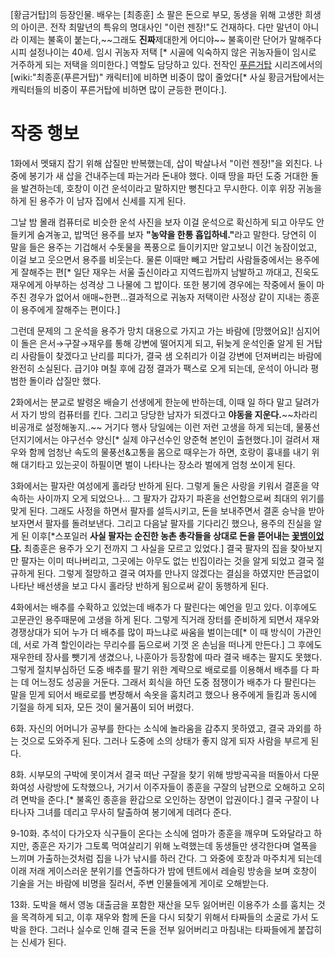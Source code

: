 [황금거탑]의 등장인물. 배우는 [최종훈]
소 팔은 돈으로 부모, 동생을 위해 고생한 희생의 아이콘. 전작 최말년의 특유의 명대사인 "이런 젠장!"도 건재하다. 다만 말년이 아니라 이제는 불혹이 붙는다,~~그래도 '''진짜'''제대한게 어디야~~ 불혹이란 단어가 말해주다시피 설정나이는 40세. 임시 귀농자 저택 [* 시골에 익숙하지 않은 귀농자들이 임시로 거주하게 되는 저택을 의미한다.] 역할도 담당하고 있다. 전작인 [[푸른거탑]] 시리즈에서의 [wiki:"최종훈(푸른거탑)" 캐릭터]에 비하면 비중이 많이 줄었다[* 사실 황금거탑에서는 캐릭터들의 비중이 푸른거탑에 비하면 많이 균등한 편이다.].

= 작중 행보 =
1화에서 멧돼지 잡기 위해 삽질만 반복했는데, 삽이 박살나서 "이런 젠장!"을 외친다. 나중에 봉기가 새 삽을 건내주는데 파는거라 돈내야 했다. 이때 땅을 파던 도중 거대한 돌을 발견하는데, 호창이 이건 운석이라고 말하지만 뻥친다고 무시한다. 이후 위장 귀농을 하게 된 용주가 이 남자 집에서 신세를 지게 된다.

그날 밤 몰래 컴퓨터로 비슷한 운석 사진을 보자 이걸 운석으로 확신하게 되고 아무도 안들키게 숨겨놓고, 밥먹던 용주를 보자 '''"농약을 한통 흡입하네."'''라고 말한다. 당연히 이 말을 들은 용주는 기겁해서 수돗물을 폭풍으로 들이키지만 알고보니 이건 농잠이었고, 이걸 보고 웃으면서 용주를 비웃는다. 물론 이때만 빼고 거탑리 사람들중에서는 용주에게 잘해주는 편[* 일단 재우는 서울 출신이라고 지역드립까지 남발하고 까대고, 진욱도 재우에게 아부하는 성격상 그 나물에 그 밥이다. 또한 봉기에 경우에는 작중에서 둘이 마주친 경우가 없어서 애매~한편...결과적으로 귀농자 저택이란 사정상 같이 지내는 종훈이 용주에게 잘해주는 편이다.]

그런데 문제의 그 운석을 용주가 망치 대용으로 가지고 가는 바람에 [망했어요]! 심지어 이 돌은 은서→구잘→재우를 통해 강변에 떨어지게 되고, 뒤늦게 운석인줄 알게 된 거탑리 사람들이 찾겠다고 난리를 피다가, 결국 샘 오취리가 이걸 강변에 던져버리는 바람에 완전히 소실된다. 급기야 며칠 후에 감정 결과가 팩스로 오게 되는데, 운석이 아니라 평범한 돌이라 삽질만 했다.

2화에서는 분교로 발령온 배슬기 선생에게 한눈에 반하는데, 이때 일 하다 말고 달려가서 자기 방의 컴퓨터를 킨다. 그리고 당당한 남자가 되겠다고 '''야동을 지운다.'''~~차라리 비공개로 설정해놓지..~~ 거기다 행사 당일에는 이런 저런 고생을 하게 되는데, 물풍선 던지기에서는 야구선수 양신[* 실제 야구선수인 양준혁 본인이 출현했다.]이 걸려서 재우와 함께 엄청난 속도의 물풍선&고통을 몸으로 때우는가 하면, 호랑이 흉내를 내기 위해 대기타고 있는곳이 하필이면 벌이 나타나는 장소라 벌에게 엄청 쏘이게 된다.

3화에서는 팔자란 여성에게 홀라당 반하게 된다. 그렇게 둘은 사랑을 키워서 결혼을 약속하는 사이까지 오게 되었으나... 그 팔자가 갑자기 파혼을 선언함으로써 최대의 위기를 맞게 된다. 그래도 사정을 하면서 팔자를 설득시키고, 돈을 보내주면서 결혼 승낙을 받아보자면서 팔자를 돌려보낸다. 그리고 다음날 팔자를 기다리긴 했으나, 용주의 진실을 알게 된 이후[*스포일러 '''사실 팔자는 순진한 농촌 총각들을 상대로 돈을 뜯어내는 [[꽃뱀]]이었다.''' 최종훈은 용주가 오기 전까지 그 사실을 모르고 있었다.] 결국 팔자의 집을 찾아보지만 팔자는 이미 떠나버리고, 그곳에는 아무도 없는 빈집이라는 것을 알게 되었고 결국 절규하게 된다. 그렇게 절망하고 결국 여자를 만나지 않겠다는 결심을 하였지만 뜬금없이 나타난 배선생을 보고 다시 홀라당 반하게 됨으로써 같이 동행하게 된다.

4화에서는 배추를 수확하고 있었는데 배추가 다 팔린다는 예언을 믿고 있다. 이후에도 고문관인 용주때문에 고생을 하게 된다. 그렇게 직거래 장터를 준비하게 되면서 재우와 경쟁상대가 되어 누가 더 배추를 많이 파느냐로 싸움을 벌이는데[* 이 때 방식이 가관인데, 서로 가격 할인이라는 무리수를 둠으로써 기껏 온 손님을 떠나게 만든다.] 그 후에도 재우한테 장사를 뺏기게 생겼으나, 나훈아가 등장함에 따라 결국 배추는 팔지도 못했다. 그렇게 절치부심하던 도중 배추를 팔기 위한 계략으로 배로로를 이용해서 배추를 다 파는 데 어느정도 성공을 거둔다. 그래서 회식을 하던 도중 점쟁이가 배추가 다 팔린다는 말을 믿게 되어서 배로로를 변장해서 속옷을 훔치려고 했으나 용주에게 들킴과 동시에 기절을 하게 되자, 모든 것이 물거품이 되어 버렸다.

6화. 자신의 어머니가 공부를 한다는 소식에 놀라움을 감추지 못하였고, 결국 과외를 하는 것으로 도와주게 된다. 그러나 도중에 소의 상태가 좋지 않게 되자 사람을 부르게 된다.

8화. 시부모의 구박에 못이겨서 결국 떠난 구잘을 찾기 위해 방방곡곡을 떠돌아서 다문화여성 사랑방에 도착했으나, 거기서 이주자들이 종훈을 구잘의 남편으로 오해하고 오히려 면박을 준다.[* 불혹인 종훈을 환갑으로 오인하는 장면이 압권이다.] 결국 구잘이 나타나자 그녀를 데리고 무사히 탈출하여 봉기에게 데려다 준다.

9-10화. 추석이 다가오자 식구들이 온다는 소식에 엄마가 종훈을 깨우며 도와달라고 하지만, 종훈은 자기가 그토록 먹여살리기 위해 노력했는데 동생들만 생각한다며 열폭을 느끼며 가출하는것처럼 집을 나가 낚시를 하러 간다. 그 와중에 호창과 마주치게 되는데 이래 저래 게이스러운 분위기를 연출하다가 밤에 텐트에서 레슬링 방송을 보며 호창이 기술을 거는 바람에 비명을 질러서, 주변 인물들에게 게이로 오해받는다.

13화. 도박을 해서 영농 대출금을 포함한 재산을 모두 잃어버린 이용주가 소를 훔치는 것을 목격하게 되고, 이후 재우와 함께 돈을 다시 되찾기 위해서 타짜들의 소굴로 가서 도박을 한다. 그러나 실수로 인해 결국 돈을 전부 잃어버리고 마침내는 타짜들에게 붙잡히는 신세가 된다. 
